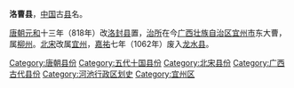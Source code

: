 '''洛曹县'''，[[中国|中国]]古[[县|县]]名。

[[唐朝|唐朝]][[元和_(唐朝)|元和]]十三年（818年）改[[洛封县|洛封县]]置，[[治所|治所]]在今[[广西壮族自治区|广西壮族自治区]][[宜州市|宜州市]]东大曹，属[[柳州_(古代)|柳州]]。[[北宋|北宋]]改属[[宜州_(广西)|宜州]]，[[嘉祐|嘉祐]]七年（1062年）废入[[龙水县|龙水县]]。 

{{广西行政区划小作品}}
{{DEFAULTSORT:L}}
[[Category:唐朝县份|Category:唐朝县份]]
[[Category:五代十国县份|Category:五代十国县份]]
[[Category:北宋县份|Category:北宋县份]]
[[Category:广西古代县份|Category:广西古代县份]]
[[Category:河池行政区划史|Category:河池行政区划史]]
[[Category:宜州区|Category:宜州区]]